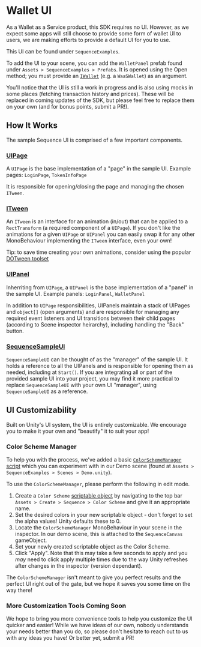 # Wallet UI

As a Wallet as a Service product, this SDK requires no UI. However, as we expect some apps will still choose to provide some form of wallet UI to users, we are making efforts to provide a default UI for you to use.

This UI can be found under `SequenceExamples`.

To add the UI to your scene, you can add the `WalletPanel` prefab found under `Assets > SequenceExamples > Prefabs`. It is opened using the Open method; you must provide an [`IWallet`](https://github.com/0xsequence/sequence-unity/blob/master/Assets/SequenceSDK/WaaS/IWallet.cs) (e.g. a `WaaSWallet`) as an argument.

You'll notice that the UI is still a work in progress and is also using mocks in some places (fetching transaction history and prices). These will be replaced in coming updates of the SDK, but please feel free to replace them on your own (and for bonus points, submit a PR!).

## How It Works
The sample Sequence UI is comprised of a few important components.

### [UIPage](https://github.com/0xsequence/sequence-unity/blob/master/Assets/SequenceExamples/Scripts/UI/UIPage.cs)
A `UIPage` is the base implementation of a "page" in the sample UI. Example pages: `LoginPage`, `TokenInfoPage`

It is responsible for opening/closing the page and managing the chosen `ITween`.

### [ITween](https://github.com/0xsequence/sequence-unity/blob/master/Assets/SequenceExamples/Scripts/Tweening/ITween.cs)
An `ITween` is an interface for an animation (in/out) that can be applied to a `RectTransform` (a required component of a `UIPage`). If you don't like the animations for a given `UIPage` or `UIPanel` you can easily swap it for any other MonoBehaviour implementing the `ITween` interface, even your own!

Tip: to save time creating your own animations, consider using the popular [DOTween toolset](https://assetstore.unity.com/packages/tools/animation/dotween-hotween-v2-27676)

### [UIPanel](https://github.com/0xsequence/sequence-unity/blob/master/Assets/SequenceExamples/Scripts/UI/UIPanel.cs)
Inherriting from `UIPage`, a `UIPanel` is the base implementation of a "panel" in the sample UI. Example panels: `LoginPanel`, `WalletPanel`

In addition to `UIPage` responsibilities, UIPanels maintain a stack of UIPages and `object[]` (open arguments) and are responsible for managing any required event listeners and UI transitions between their child pages (according to Scene inspector heirarchy), including handling the "Back" button.

### [SequenceSampleUI](https://github.com/0xsequence/sequence-unity/blob/master/Assets/SequenceExamples/Scripts/UI/SequenceSampleUI.cs)
`SequenceSampleUI` can be thought of as the "manager" of the sample UI. It holds a reference to all the UIPanels and is responsible for opening them as needed, including at `Start()`. If you are integrating all or part of the provided sample UI into your project, you may find it more practical to replace `SequenceSampleUI` with your own UI "manager", using `SequenceSampleUI` as a reference.

## UI Customizability
Built on Unity's UI system, the UI is entirely customizable. We encourage you to make it your own and "beautify" it to suit your app!

### Color Scheme Manager
To help you with the process, we've added a basic [`ColorSchemeManager` script](https://github.com/0xsequence/sequence-unity/blob/master/Assets/SequenceExamples/Scripts/UI/ColorSchemeManager.cs) which you can experiment with in our Demo scene (found at `Assets > SequenceExamples > Scenes > Demo.unity`).

To use the `ColorSchemeManager`, please perform the following in edit mode.

1. Create a `Color Scheme` [scriptable object](https://docs.unity3d.com/Manual/class-ScriptableObject.html) by navigating to the top bar `Assets > Create > Sequence > Color Scheme` and give it an appropriate name.
2. Set the desired colors in your new scriptable object - don't forget to set the alpha values! Unity defaults these to 0.
3. Locate the `ColorSchemeManager` MonoBehaviour in your scene in the inspector. In our demo scene, this is attached to the `SequenceCanvas` gameObject.
4. Set your newly created scriptable object as the Color Scheme.
5. Click "Apply". Note that this may take a few seconds to apply and you <i>may</i> need to click apply multiple times due to the way Unity refreshes after changes in the inspector (version dependant).

The `ColorSchemeManager` isn't meant to give you perfect results and the perfect UI right out of the gate, but we hope it saves you some time on the way there!

### More Customization Tools Coming Soon
We hope to bring you more convenience tools to help you customize the UI quicker and easier! While we have ideas of our own, nobody understands your needs better than you do, so please don't hesitate to reach out to us with any ideas you have! Or better yet, submit a PR!